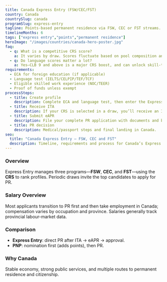 ```yaml
---
title: Canada Express Entry (FSW/CEC/FST)
country: Canada
countrySlug: canada
programSlug: express-entry
tagline: Points-based permanent residence via FSW, CEC or FST streams.
timelineMonths: 6
tags: ["express entry","points","permanent residence"]
heroImage: "/images/countries/canada-hero-poster.jpg"
faq:
  - q: What is a competitive CRS score?
    a: It varies by draw. Scores fluctuate based on pool composition and ministerial instructions.
  - q: Do language scores matter a lot?
    a: Yes—CLB 9 and above is a major CRS boost, and can unlock skill-transferability points.
requirements:
  - ECA for foreign education (if applicable)
  - Language test (IELTS/CELPIP/TEF/TCF)
  - Eligible skilled work experience (NOC/TEER)
  - Proof of funds unless exempt
processSteps:
  - title: Create profile
    description: Complete ECA and language test, then enter the Express Entry pool.
  - title: Receive ITA
    description: If your CRS is selected in a draw, you’ll receive an Invitation to Apply.
  - title: Submit eAPR
    description: File your complete PR application with documents and biometrics.
  - title: PR decision
    description: Medical/passport steps and final landing in Canada.
seo:
  title: "Canada Express Entry – FSW, CEC and FST"
  description: Timeline, requirements and process for Canada’s Express Entry programs.
---
```


### Overview
Express Entry manages three programs—**FSW**, **CEC**, and **FST**—using the **CRS** to rank profiles. Periodic draws invite the top candidates to apply for PR.

### Salary Overview
Most applicants transition to PR first and then take employment in Canada; compensation varies by occupation and province. Salaries generally track provincial labour-market data.

### Comparison
- **Express Entry**: direct PR after ITA → eAPR → approval.  
- **PNP**: nomination first (adds points), then PR.

### Why Canada
Stable economy, strong public services, and multiple routes to permanent residence and citizenship.
